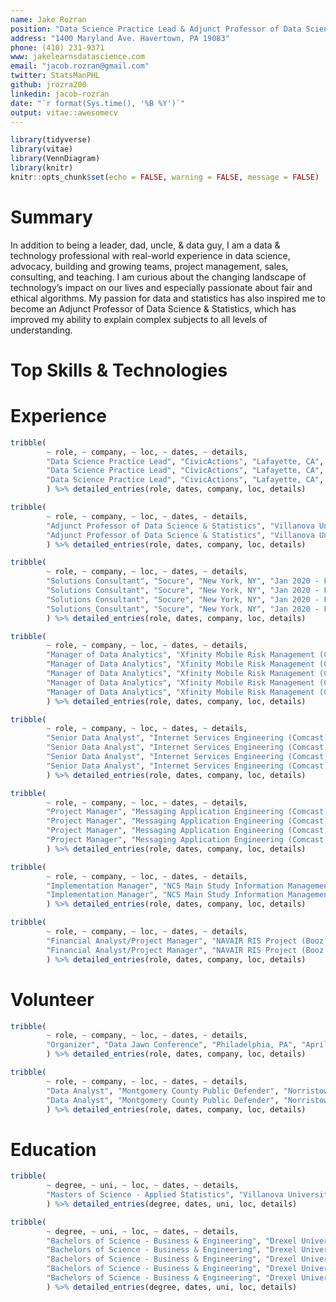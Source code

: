 ```yaml
---
name: Jake Rozran
position: "Data Science Practice Lead & Adjunct Professor of Data Science"
address: "1400 Maryland Ave. Havertown, PA 19083"
phone: (410) 231-9371
www: jakelearnsdatascience.com
email: "jacob.rozran@gmail.com"
twitter: StatsManPHL
github: jrozra200
linkedin: jacob-rozran
date: "`r format(Sys.time(), '%B %Y')`"
output: vitae::awesomecv
---
```


```r
library(tidyverse)
library(vitae)
library(VennDiagram)
library(knitr)
knitr::opts_chunk$set(echo = FALSE, warning = FALSE, message = FALSE)
```

# Summary

In addition to being a leader, dad, uncle, & data guy, I am a data & technology 
professional with real-world experience in data science, advocacy, building and 
growing teams, project management, sales, consulting, and teaching. I am curious 
about the changing landscape of technology's impact on our lives and especially 
passionate about fair and ethical algorithms. My passion for data and statistics 
has also inspired me to become an Adjunct Professor of Data Science & Statistics, 
which has improved my ability to explain complex subjects to all levels of 
understanding. 

# Top Skills & Technologies

\begin{center}

```r
df <- data.frame(a = c("Data Visualization", "Advanced Analytics", 
                       "Project Management", "Statistical Modeling", 
                       "People Leadership"),
                 b = c("RStudio", "Jupyter Notebooks", "Tableau/Metabase/Redash", 
                       "GitHub", "MS Office Suite"),
                 c = c("SQL", "R", "Python", "Bash", "HTML"),
                 d = c("PostgreSQL", "Hive/Impala (Hadoop)", "Athena (AWS)", 
                       "SQL/mySQL/SQLite", "Neo4J"))

names(df) <- c("METHODS", "APPLICATIONS", "LANGUAGES", "DATABASES")

kable(df, row.names = FALSE, "latex", booktabs = T)
```
\end{center}

# Experience
```r
tribble(
        ~ role, ~ company, ~ loc, ~ dates, ~ details,
        "Data Science Practice Lead", "CivicActions", "Lafayette, CA", "Feb 2021 - Present", "Building a Data Science Practice Area with > $1MM revenue after 12 months; personally focused on data science, people management and coaching, sales, marketing, and project management.",
        "Data Science Practice Lead", "CivicActions", "Lafayette, CA", "Feb 2021 - Present", "For the Centers of Medicare and Medicaid (CMS), leveraging Natural Language Processing (NLP) in the creation and evaluation of System Security Plans (SSPs) to optimize the Authority to Operate (ATO) process; analyzing AWS usage to forecast annual usage and identify inefficiencies; using graph analysis and NLP to identify related documents to provide enhanced search capabilities.",
        "Data Science Practice Lead", "CivicActions", "Lafayette, CA", "Feb 2021 - Present", "One of five members of the company's Diversity, Equity, Inclusion, and Accessibility (DEIA) team; responsible for helping improve the company's DEIA practices, including analyzing demographic data, designing surveys to understand company feeling about DEIA, and identifying and improving company policy to be more inclusive.",
        ) %>% detailed_entries(role, dates, company, loc, details)
```

```r
tribble(
        ~ role, ~ company, ~ loc, ~ dates, ~ details,
        "Adjunct Professor of Data Science & Statistics", "Villanova University", "Villanova, PA", "Aug 2020 - Present", "Build the syllabus, lectures, assignments, projects, and tests for undergraduate Data Science, Intro to Statistics, and Intro to Statistics for Biology courses.",
        "Adjunct Professor of Data Science & Statistics", "Villanova University", "Villanova, PA", "Aug 2020 - Present", "Advise and mentor students by writing recommendations for various programs, helping guide studies for real-world success after graduation, and providing assistance through the stresses of university life. "
        ) %>% detailed_entries(role, dates, company, loc, details)
```

```r
tribble(
        ~ role, ~ company, ~ loc, ~ dates, ~ details,
        "Solutions Consultant", "Socure", "New York, NY", "Jan 2020 - Feb 2021", "Technical expert on fraud prevention, Know Your Customer (KYC)/Customer Identification Program (CIP), Socure product modules, data science, statistics, and data visualization in support of the sales and onboarding processes.",
        "Solutions Consultant", "Socure", "New York, NY", "Jan 2020 - Feb 2021", "Created custom proof-of-concept (POC) analyses for prospective customers - showing the value of Socure versus their current solution(s).",
        "Solutions Consultant", "Socure", "New York, NY", "Jan 2020 - Feb 2021", "Served as the Growth Team's subject matter expert (SME) on data science, creating educational documents and presentations on challenging topics like Area Under the Curve (AUC), false positives, and other model evaluation criteria.",
        "Solutions Consultant", "Socure", "New York, NY", "Jan 2020 - Feb 2021", "Worked with the Marketing Team to create content for the Socure Blog on machine learning techniques."
        ) %>% detailed_entries(role, dates, company, loc, details)
```

```r
tribble(
        ~ role, ~ company, ~ loc, ~ dates, ~ details,
        "Manager of Data Analytics", "Xfinity Mobile Risk Management (Comcast)", "Philadelphia, PA", "Mar 2017 - Jan 2020", "Lead and manage the data analytics and engineering team for Xfinity Mobile Credit Risk Management, including hiring and training of staff analysts and engineers, collaborating with and providing analysis for stakeholders, and tracking and prioritizing all team tasking.",
        "Manager of Data Analytics", "Xfinity Mobile Risk Management (Comcast)", "Philadelphia, PA", "Mar 2017 - Jan 2020", "Designed and built a fraud decision making tool that combines custom feature creation, statistical and business rules, and predictive models built in R, Python, and Bash, which, in large part, is responsible for a decrease in month-over-month fraud losses by 92% in 2018.",
        "Manager of Data Analytics", "Xfinity Mobile Risk Management (Comcast)", "Philadelphia, PA", "Mar 2017 - Jan 2020", "Forecast involuntary churn (both bad debt and unit loss) for the organization on the numerous segments of our customer base.",
        "Manager of Data Analytics", "Xfinity Mobile Risk Management (Comcast)", "Philadelphia, PA", "Mar 2017 - Jan 2020", "Built and maintain numerous Tableau and Splunk dashboards representing fraud and credit to the organization.",
        "Manager of Data Analytics", "Xfinity Mobile Risk Management (Comcast)", "Philadelphia, PA", "Mar 2017 - Jan 2020", "Provide coaching, leadership, and mentorship to all analysts on the Xfinity Mobile Risk Management team."
        ) %>% detailed_entries(role, dates, company, loc, details)
```

```r
tribble(
        ~ role, ~ company, ~ loc, ~ dates, ~ details,
        "Senior Data Analyst", "Internet Services Engineering (Comcast)", "Philadelphia, PA", "Sep 2014 - Mar 2017", "Designed and built predictive models, which improved compromised user account detection times and discovery accuracy – this work was presented internally along with several internal blog posts about the effort.", 
        "Senior Data Analyst", "Internet Services Engineering (Comcast)", "Philadelphia, PA", "Sep 2014 - Mar 2017", "Used statistical methods to discover and automate the detection of anomalies.", 
        "Senior Data Analyst", "Internet Services Engineering (Comcast)", "Philadelphia, PA", "Sep 2014 - Mar 2017", "Created forecasts of user base growth and project completion.",
        "Senior Data Analyst", "Internet Services Engineering (Comcast)", "Philadelphia, PA", "Sep 2014 - Mar 2017", "Maintained and monitored KPIs for multiple application teams within the organization."
        ) %>% detailed_entries(role, dates, company, loc, details)
```

```r
tribble(
        ~ role, ~ company, ~ loc, ~ dates, ~ details,
        "Project Manager", "Messaging Application Engineering (Comcast)", "Philadelphia, PA", "Apr 2013 - Sep 2014", "Served as a Project Manager and ScrumMaster for the Messaging Application Engineering (MAE) team, responsible for Residential Voicemail and Email Engineering teams.",
        "Project Manager", "Messaging Application Engineering (Comcast)", "Philadelphia, PA", "Apr 2013 - Sep 2014", "Obtained my Project Management Professional (PMP) and Certified ScrumMaster (CSM) certifications.",
        "Project Manager", "Messaging Application Engineering (Comcast)", "Philadelphia, PA", "Apr 2013 - Sep 2014", "Instituted and evangelized Scrum on both the email and voicemail teams, migrating from a hybrid of waterfall and Kanban, which led to higher team productivity, better communication across teams from development through deployment to production, and improved interaction with our product owners.",
        "Project Manager", "Messaging Application Engineering (Comcast)", "Philadelphia, PA", "Apr 2013 - Sep 2014", "Managed the scheduling and owned the priorities for multiple work streams and teams."
        ) %>% detailed_entries(role, dates, company, loc, details)
```

```r
tribble(
        ~ role, ~ company, ~ loc, ~ dates, ~ details,
        "Implementation Manager", "NCS Main Study Information Management Systems Project (Booz Allen Hamilton)", "Rockville, MD", "Nov 2010 - Apr 2013", "Served as the Implementation Manager and Site Administrator for the National Children’s Study (NCS) Portal, a Microsoft SharePoint 2010 web application, the NCS Application Homepage, and NCS Password Self Service.",
        "Implementation Manager", "NCS Main Study Information Management Systems Project (Booz Allen Hamilton)", "Rockville, MD", "Nov 2010 - Apr 2013", "Developed a configuration change process for the NCS Portal that streamlined the enhancement process for the site and provided the client with quicker updates while still meeting contractual and firm guidelines."
        ) %>% detailed_entries(role, dates, company, loc, details)
```

```r
tribble(
        ~ role, ~ company, ~ loc, ~ dates, ~ details,
        "Financial Analyst/Project Manager", "NAVAIR RIS Project (Booz Allen Hamilton)", "Lexington Park, MD", "Nov 2009 - Oct 2010", "Developed a financial tracking system for client, which allowed key stakeholders to view current and projected funding over the lifetime of the contract.",
        "Financial Analyst/Project Manager", "NAVAIR RIS Project (Booz Allen Hamilton)", "Lexington Park, MD", "Nov 2009 - Oct 2010", "Tracked current funding for multiple engineers and monitored the expenditures of funds on their contracts, which ensured that projects remained on budget."
        ) %>% detailed_entries(role, dates, company, loc, details)
```

# Volunteer
```r
tribble(
        ~ role, ~ company, ~ loc, ~ dates, ~ details,
        "Organizer", "Data Jawn Conference", "Philadelphia, PA", "April 2019 - Present", "Assisted in promotion, speaker selection, and day-of-event logistics for the Data Jawn, a Philadelphia data conference highlighting the great work of our local data commnuity."
        ) %>% detailed_entries(role, dates, company, loc, details)
```

```r
tribble(
        ~ role, ~ company, ~ loc, ~ dates, ~ details,
        "Data Analyst", "Montgomery County Public Defender", "Norristown, PA", "May 2016 - Jun 2017", "Assisted Montgomery County Public Defender to define an analytics strategy to support competitive salaries and fair defence for all Montgomery County residents.",
        "Data Analyst", "Montgomery County Public Defender", "Norristown, PA", "May 2016 - Jun 2017", "Created, built, and maintained advanced analysis."
        ) %>% detailed_entries(role, dates, company, loc, details)
```

# Education
```r
tribble(
        ~ degree, ~ uni, ~ loc, ~ dates, ~ details,
        "Masters of Science - Applied Statistics", "Villanova University", "Villanova, PA", "2015 - 2017", "Completed my program while working full time"
        ) %>% detailed_entries(degree, dates, uni, loc, details)
```

```r
tribble(
        ~ degree, ~ uni, ~ loc, ~ dates, ~ details,
        "Bachelors of Science - Business & Engineering", "Drexel University", "Philadelphia, PA", "2004 - 2009", "Drexel Representative for Student Lobbying Day in Harrisburg, PA, 2009",
        "Bachelors of Science - Business & Engineering", "Drexel University", "Philadelphia, PA", "2004 - 2009", "Drexel University Traditions Council Treasurer, 2007 - 2009",
        "Bachelors of Science - Business & Engineering", "Drexel University", "Philadelphia, PA", "2004 - 2009", "Dean’s List, 2006, 2008",
        "Bachelors of Science - Business & Engineering", "Drexel University", "Philadelphia, PA", "2004 - 2009", "Drexel Representative to Colonial Athletic Association's Student Athlete Advisory Committee, 2006",
        "Bachelors of Science - Business & Engineering", "Drexel University", "Philadelphia, PA", "2004 - 2009", "Drexel University Varsity Soccer Player, 2004 - 2006"
        ) %>% detailed_entries(degree, dates, uni, loc, details)
```

